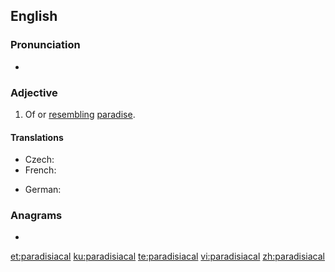 ==English==

===Pronunciation===
* {{IPA|/pæɹədɪˈsaɪəkəl/|lang=en}}

===Adjective===
{{en-adj}}

# Of or [[resembling]] [[paradise]].

====Translations====
{{trans-top|resembling paradise}}
* Czech: {{t+|cs|rajský|m}}
* French: {{t+|fr|paradisiaque}}
{{trans-mid}}
* German: {{t+|de|paradiesisch}}
{{trans-bottom}}

===Anagrams===
* {{l|en|paradisaical}}

[[et:paradisiacal]]
[[ku:paradisiacal]]
[[te:paradisiacal]]
[[vi:paradisiacal]]
[[zh:paradisiacal]]